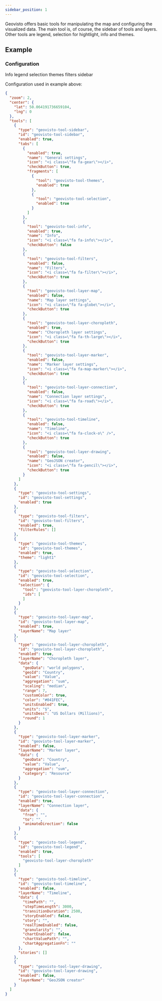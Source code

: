 ```yaml
---
sidebar_position: 1
---
```




Geovisto offers basic tools for manipulating the map and configuring the visualized data. The main tool is, of course, the sidebar of tools and layers.
Other tools are legend, selection for hightlight, info and themes.

## Example

<Tools />

### Configuration


Info
legend
selection
themes
filters
sidebar



Configuration used in example above:

```json
{
  "zoom": 2,
  "center": {
    "lat": 50.064191736659104,
    "lng": 0
  },
  "tools": [
    {
      "type": "geovisto-tool-sidebar",
      "id": "geovisto-tool-sidebar",
      "enabled": true,
      "tabs": [
        {
          "enabled": true,
          "name": "General settings",
          "icon": "<i class=\"fa fa-gear\"></i>",
          "checkButton": true,
          "fragments": [
            {
              "tool": "geovisto-tool-themes",
              "enabled": true
            },
            {
              "tool": "geovisto-tool-selection",
              "enabled": true
            }
          ]
        },
        {
          "tool": "geovisto-tool-info",
          "enabled": true,
          "name": "Info",
          "icon": "<i class=\"fa fa-info\"></i>",
          "checkButton": false
        },
        {
          "tool": "geovisto-tool-filters",
          "enabled": false,
          "name": "Filters",
          "icon": "<i class=\"fa fa-filter\"></i>",
          "checkButton": true
        },
        {
          "tool": "geovisto-tool-layer-map",
          "enabled": false,
          "name": "Map layer settings",
          "icon": "<i class=\"fa fa-globe\"></i>",
          "checkButton": true
        },
        {
          "tool": "geovisto-tool-layer-choropleth",
          "enabled": true,
          "name": "Choropleth layer settings",
          "icon": "<i class=\"fa fa-th-large\"></i>",
          "checkButton": true
        },
        {
          "tool": "geovisto-tool-layer-marker",
          "enabled": false,
          "name": "Marker layer settings",
          "icon": "<i class=\"fa fa-map-marker\"></i>",
          "checkButton": true
        },
        {
          "tool": "geovisto-tool-layer-connection",
          "enabled": false,
          "name": "Connection layer settings",
          "icon": "<i class=\"fa fa-road\"></i>",
          "checkButton": true
        },
        {
          "tool": "geovisto-tool-timeline",
          "enabled": false,
          "name": "Timeline",
          "icon": "<i class=\"fa fa-clock-o\" />",
          "checkButton": true
        },
        {
          "tool": "geovisto-tool-layer-drawing",
          "enabled": false,
          "name": "GeoJSON creator",
          "icon": "<i class=\"fa fa-pencil\"></i>",
          "checkButton": true
        }
      ]
    },
    {
      "type": "geovisto-tool-settings",
      "id": "geovisto-tool-settings",
      "enabled": true
    },
    {
      "type": "geovisto-tool-filters",
      "id": "geovisto-tool-filters",
      "enabled": true,
      "filterRules": []
    },
    {
      "type": "geovisto-tool-themes",
      "id": "geovisto-tool-themes",
      "enabled": true,
      "theme": "light1"
    },
    {
      "type": "geovisto-tool-selection",
      "id": "geovisto-tool-selection",
      "enabled": true,
      "selection": {
        "tool": "geovisto-tool-layer-choropleth",
        "ids": [
        ]
      }    
    },
    {
      "type": "geovisto-tool-layer-map",
      "id": "geovisto-tool-layer-map",
      "enabled": true,
      "layerName": "Map layer"
    },
    {
      "type": "geovisto-tool-layer-choropleth",
      "id": "geovisto-tool-layer-choropleth",
      "enabled": true,
      "layerName": "Choropleth layer",
      "data": {
        "geoData": "world polygons",
        "geoId": "Country",
        "value": "Value",
        "aggregation": "sum",
        "scaling": "median",
        "range": 7,
        "customColor": true,
        "color": "#041FEC",
        "unitsEnabled": true,
        "units": "$",
        "unitsDesc": "US Dollars (Millions)",
        "round": 1
      }
    },
    {
      "type": "geovisto-tool-layer-marker",
      "id": "geovisto-tool-layer-marker",
      "enabled": false,
      "layerName": "Marker layer",
      "data": {
        "geoData": "Country",
        "value": "Value",
        "aggregation": "sum",
        "category": "Resource"
      }
    },
    {
      "type": "geovisto-tool-layer-connection",
      "id": "geovisto-tool-layer-connection",
      "enabled": true,
      "layerName": "Connection layer",
      "data": {
        "from": "",
        "to": "",
        "animateDirection": false
      }
    },
    {
      "type": "geovisto-tool-legend",
      "id": "geovisto-tool-legend",
      "enabled": true,
      "tools": [
        "geovisto-tool-layer-choropleth"
      ]
    },
    {
      "type": "geovisto-tool-timeline",
      "id": "geovisto-tool-timeline",
      "enabled": false,
      "layerName": "Timeline",
      "data": {
        "timePath": "",
        "stepTimeLength": 3000,
        "transitionDuration": 2500,
        "storyEnabled": false,
        "story": "",
        "realTimeEnabled": false,
        "granularity": "",
        "chartEnabled": false,
        "chartValuePath": "",
        "chartAggregationFn": ""
      },
      "stories": []
    },
    {
      "type": "geovisto-tool-layer-drawing",
      "id": "geovisto-tool-layer-drawing",
      "enabled": false,
      "layerName": "GeoJSON creator"
    }
  ]
}

```
